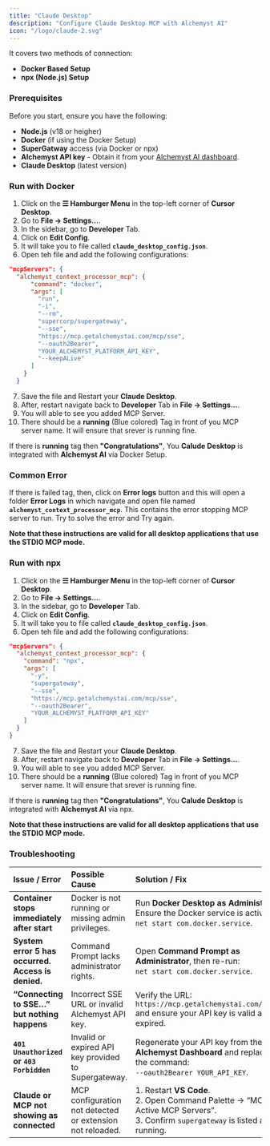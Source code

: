 ```yaml
---
title: "Claude Desktop"
description: "Configure Claude Desktop MCP with Alchemyst AI"
icon: "/logo/claude-2.svg"
---
```


It covers two methods of connection:

- **Docker Based Setup**
- **npx (Node.js) Setup**

### Prerequisites

Before you start, ensure you have the following:

- **Node.js** (v18 or heigher)
- **Docker** (if using the Docker Setup)
- **SuperGatway** access (via Docker or npx)
- **Alchemyst API key** - Obtain it from your [Alchemyst AI dashboard](https://getalchemyst.com).
- **Claude Desktop** (latest version)

### Run with Docker

1. Click on the **☰ Hamburger Menu** in the top-left corner of **Cursor Desktop**.
2. Go to **File → Settings...**.
3. In the sidebar, go to **Developer** Tab.
4. Click on **Edit Config**.
5. It will take you to file called **`claude_desktop_config.json`**.
6. Open teh file and add the following configurations:

```json
"mcpServers": {
  "alchemyst_context_processor_mcp": {
      "command": "docker",
      "args": [
        "run",
        "-i",
        "--rm",
        "supercorp/supergateway",
        "--sse",
        "https://mcp.getalchemystai.com/mcp/sse",
        "--oauth2Bearer",
        "YOUR_ALCHEMYST_PLATFORM_API_KEY",
        "--keepALive"
      ]
    }
  }
```

7. Save the file and Restart your **Claude Desktop**.
8. After, restart navigate back to **Developer** Tab in **File → Settings...**.
9. You will able to see you added MCP Server.
10. There should be a **running** (Blue colored) Tag in front of you MCP server name. It will ensure that srever is running fine.

If there is **running** tag then **"Congratulations"**, You **Calude Desktop** is integrated with **Alchemyst AI** via Docker Setup.

### Common Error

If there is failed tag, then, click on **Error logs** button and this will open a folder **Error Logs** in which navigate and open file named **`alchemyst_context_processor_mcp`**. This contains the error stopping MCP server to run. Try to solve the error and Try again.

**Note that these instructions are valid for all desktop applications that use the STDIO MCP mode.**

### Run with npx

1. Click on the **☰ Hamburger Menu** in the top-left corner of **Cursor Desktop**.
2. Go to **File → Settings...**.
3. In the sidebar, go to **Developer** Tab.
4. Click on **Edit Config**.
5. It will take you to file called **`claude_desktop_config.json`**.
6. Open teh file and add the following configurations:

```json
"mcpServers": {
  "alchemyst_context_processor_mcp": {
    "command": "npx",
    "args": [
      "-y",
      "supergateway",
      "--sse",
      "https://mcp.getalchemystai.com/mcp/sse",
      "--oauth2Bearer",
      "YOUR_ALCHEMYST_PLATFORM_API_KEY"
    ]
  }
}
```

7. Save the file and Restart your **Claude Desktop**.
8. After, restart navigate back to **Developer** Tab in **File → Settings...**.
9. You will able to see you added MCP Server.
10. There should be a **running** (Blue colored) Tag in front of you MCP server name. It will ensure that srever is running fine.

If there is **running** tag then **"Congratulations"**, You **Calude Desktop** is integrated with **Alchemyst AI** via npx.

**Note that these instructions are valid for all desktop applications that use the STDIO MCP mode.**

### Troubleshooting

| **Issue / Error**                                  | **Possible Cause**                                        | **Solution / Fix**                                                                                                                         |
| :------------------------------------------------- | :-------------------------------------------------------- | :----------------------------------------------------------------------------------------------------------------------------------------- |
| **Container stops immediately after start**        | Docker is not running or missing admin privileges.        | Run **Docker Desktop as Administrator**.<br/>Ensure the Docker service is active with:<br/>`net start com.docker.service`.                 |
| **System error 5 has occurred. Access is denied.** | Command Prompt lacks administrator rights.                | Open **Command Prompt as Administrator**, then re-run:<br/>`net start com.docker.service`.                                                 |
| **“Connecting to SSE…” but nothing happens**       | Incorrect SSE URL or invalid Alchemyst API key.           | Verify the URL:<br/>`https://mcp.getalchemystai.com/mcp/sse`<br/>and ensure your API key is valid and not expired.                         |
| **`401 Unauthorized` or `403 Forbidden`**          | Invalid or expired API key provided to Supergateway.      | Regenerate your API key from the **Alchemyst Dashboard** and replace it in the command:<br/>`--oauth2Bearer YOUR_API_KEY`.                 |
| **Claude or MCP not showing as connected**         | MCP configuration not detected or extension not reloaded. | 1. Restart **VS Code**.<br/>2. Open Command Palette → “MCP: List Active MCP Servers”.<br/>3. Confirm `supergateway` is listed and running. |
